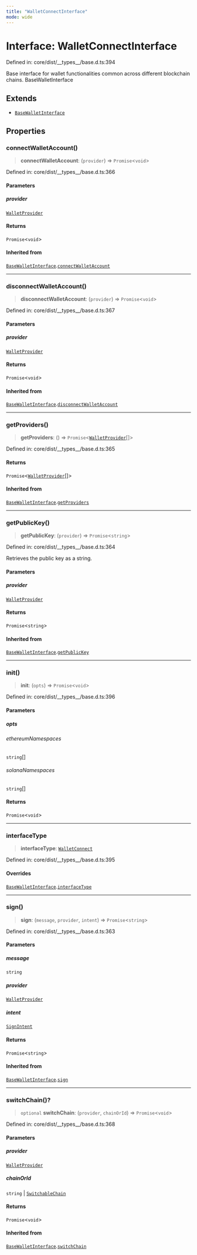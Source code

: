 ```yaml
---
title: "WalletConnectInterface"
mode: wide
---
```

  
# Interface: WalletConnectInterface

Defined in: core/dist/\_\_types\_\_/base.d.ts:394

Base interface for wallet functionalities common across different blockchain chains.
 BaseWalletInterface

## Extends

- [`BaseWalletInterface`](../BaseWalletInterface/readme)

## Properties

### connectWalletAccount()

> **connectWalletAccount**: (`provider`) => `Promise`\<`void`\>

Defined in: core/dist/\_\_types\_\_/base.d.ts:366

#### Parameters

##### provider

[`WalletProvider`](../WalletProvider/readme)

#### Returns

`Promise`\<`void`\>

#### Inherited from

[`BaseWalletInterface`](../BaseWalletInterface/readme).[`connectWalletAccount`](../BaseWalletInterface/readme#connectwalletaccount)

***

### disconnectWalletAccount()

> **disconnectWalletAccount**: (`provider`) => `Promise`\<`void`\>

Defined in: core/dist/\_\_types\_\_/base.d.ts:367

#### Parameters

##### provider

[`WalletProvider`](../WalletProvider/readme)

#### Returns

`Promise`\<`void`\>

#### Inherited from

[`BaseWalletInterface`](../BaseWalletInterface/readme).[`disconnectWalletAccount`](../BaseWalletInterface/readme#disconnectwalletaccount)

***

### getProviders()

> **getProviders**: () => `Promise`\<[`WalletProvider`](../WalletProvider/readme)[]\>

Defined in: core/dist/\_\_types\_\_/base.d.ts:365

#### Returns

`Promise`\<[`WalletProvider`](../WalletProvider/readme)[]\>

#### Inherited from

[`BaseWalletInterface`](../BaseWalletInterface/readme).[`getProviders`](../BaseWalletInterface/readme#getproviders)

***

### getPublicKey()

> **getPublicKey**: (`provider`) => `Promise`\<`string`\>

Defined in: core/dist/\_\_types\_\_/base.d.ts:364

Retrieves the public key as a string.

#### Parameters

##### provider

[`WalletProvider`](../WalletProvider/readme)

#### Returns

`Promise`\<`string`\>

#### Inherited from

[`BaseWalletInterface`](../BaseWalletInterface/readme).[`getPublicKey`](../BaseWalletInterface/readme#getpublickey)

***

### init()

> **init**: (`opts`) => `Promise`\<`void`\>

Defined in: core/dist/\_\_types\_\_/base.d.ts:396

#### Parameters

##### opts

###### ethereumNamespaces

`string`[]

###### solanaNamespaces

`string`[]

#### Returns

`Promise`\<`void`\>

***

### interfaceType

> **interfaceType**: [`WalletConnect`](../WalletInterfaceType/readme#walletconnect)

Defined in: core/dist/\_\_types\_\_/base.d.ts:395

#### Overrides

[`BaseWalletInterface`](../BaseWalletInterface/readme).[`interfaceType`](../BaseWalletInterface/readme#interfacetype)

***

### sign()

> **sign**: (`message`, `provider`, `intent`) => `Promise`\<`string`\>

Defined in: core/dist/\_\_types\_\_/base.d.ts:363

#### Parameters

##### message

`string`

##### provider

[`WalletProvider`](../WalletProvider/readme)

##### intent

[`SignIntent`](../SignIntent/readme)

#### Returns

`Promise`\<`string`\>

#### Inherited from

[`BaseWalletInterface`](../BaseWalletInterface/readme).[`sign`](../BaseWalletInterface/readme#sign)

***

### switchChain()?

> `optional` **switchChain**: (`provider`, `chainOrId`) => `Promise`\<`void`\>

Defined in: core/dist/\_\_types\_\_/base.d.ts:368

#### Parameters

##### provider

[`WalletProvider`](../WalletProvider/readme)

##### chainOrId

`string` | [`SwitchableChain`](../SwitchableChain/readme)

#### Returns

`Promise`\<`void`\>

#### Inherited from

[`BaseWalletInterface`](../BaseWalletInterface/readme).[`switchChain`](../BaseWalletInterface/readme#switchchain)
